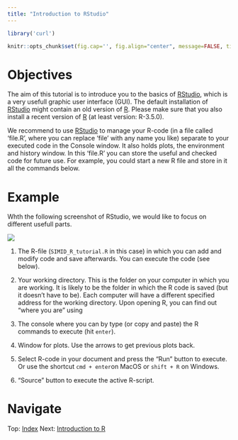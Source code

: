 ```yaml
---
title: "Introduction to RStudio"
---
```


```r
library('curl')
```

```r
knitr::opts_chunk$set(fig.cap='', fig.align="center", message=FALSE, tidy=TRUE, warning=FALSE)
```

# Objectives
The aim of this tutorial is to introduce you to the basics of [RStudio](http://www.rstudio.com/products/rstudio/download/), which is a very usefull graphic user interface (GUI). The default installation of [RStudio](http://www.rstudio.com/products/rstudio/download/) might contain an old version of [R](http://cran.r-project.org). Please make sure that you also install a recent version of [R](http://cran.r-project.org) (at least version: R-3.5.0).

We recommend to use [RStudio](http://www.rstudio.com/products/rstudio/download/) to manage your R-code (in a file called 'file.R', where you can replace 'file' with any name you like) separate to your executed code in the Console window. It also holds plots, the environment and history window. In this 'file.R' you can store the useful and checked code for future use. For example, you could start a new R file and store in it all the commands below.   


# Example

Whth the following screenshot of RStudio, we would like to focus on different usefull parts.


![](ext_fig/screenshot_rstudio.jpg)



1. The R-file (`SIMID_R_tutorial.R` in this case) in which you can add and modify code and save afterwards. You can execute the code (see below).

2. Your working directory. This is the folder on your computer in which you are working. It is likely to be the folder in which the R code is saved (but it doesn't have to be). 
Each computer will have a different specified address for the working directory. Upon opening R, you can find out "where you are" using

3. The console where you can by type (or copy and paste) the R commands to execute (hit `enter`).

4. Window for plots. Use the arrows to get previous plots back.

5. Select R-code in your document and press the "Run" button to execute. Or use the shortcut `cmd + enter`on MacOS or `shift + R` on Windows.

6. "Source" button to execute the active R-script.
 


<div>

# Navigate
Top: [Index](index.html) Next: [Introduction to R](intro_to_r_lw.html)
</div>

